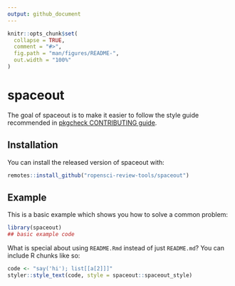 ```yaml
---
output: github_document
---
```


<!-- README.md is generated from README.Rmd. Please edit that file -->

```r
knitr::opts_chunk$set(
  collapse = TRUE,
  comment = "#>",
  fig.path = "man/figures/README-",
  out.width = "100%"
)
```

# spaceout

<!-- badges: start -->
<!-- badges: end -->

The goal of spaceout is to make it easier to follow the style guide recommended in [pkgcheck CONTRIBUTING guide](https://docs.ropensci.org/pkgcheck/CONTRIBUTING.html#development-guidelines).

## Installation

You can install the released version of spaceout with:

``` r
remotes::install_github("ropensci-review-tools/spaceout")
```


## Example

This is a basic example which shows you how to solve a common problem:

```r
library(spaceout)
## basic example code
```

What is special about using `README.Rmd` instead of just `README.md`? You can include R chunks like so:

```r
code <- "say('hi'); list[[a[2]]]"
styler::style_text(code, style = spaceout::spaceout_style)
```

